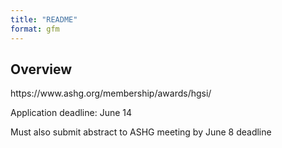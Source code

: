 ```yaml
---
title: "README"
format: gfm
---
```


## Overview

https://www.ashg.org/membership/awards/hgsi/

Application deadline: June 14

Must also submit abstract to ASHG meeting by June 8 deadline





